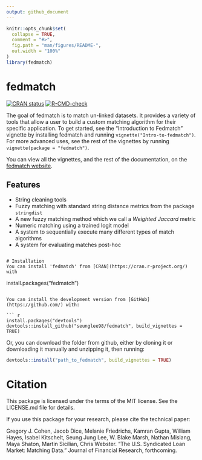 ```yaml
---
output: github_document
---
```


<!-- README.md is generated from README.Rmd. Please edit that file -->

```r
knitr::opts_chunk$set(
  collapse = TRUE,
  comment = "#>",
  fig.path = "man/figures/README-",
  out.width = "100%"
)
library(fedmatch)
```

# fedmatch

<!-- badges: start -->
[![CRAN status](https://www.r-pkg.org/badges/version/fedmatch)](https://CRAN.R-project.org/package=fedmatch)
[![R-CMD-check](https://github.com/seunglee98/fedmatch/workflows/R-CMD-check/badge.svg)](https://github.com/seunglee98/fedmatch/actions)
<!-- badges: end -->

The goal of fedmatch is to match un-linked datasets. It provides a variety of tools that allow a user to build a custom matching algorithm for their specific application. To get started, see the "Introduction to Fedmatch" vignette by installing fedmatch and running `vignette("Intro-to-fedmatch")`. For more advanced uses, see the rest of the vignettes by running `vignette(package = "fedmatch")`.

You can view all the vignettes, and the rest of the documentation, on the [fedmatch website](https://seunglee98.github.io/fedmatch/).


## Features

- String cleaning tools
- Fuzzy matching with standard string distance metrics from the package `stringdist`
- A new fuzzy matching method which we call a *Weighted Jaccard* metric
- Numeric matching using a trained logit model
- A system to sequentially execute many different types of match algorithms
- A system for evaluating matches post-hoc

```

# Installation
You can install 'fedmatch' from [CRAN](https://cran.r-project.org/) with

```
install.packages("fedmatch")
```

You can install the development version from [GitHub](https://github.com/) with:

``` r
install.packages("devtools")
devtools::install_github("seunglee98/fedmatch", build_vignettes = TRUE)
```
Or, you can download the folder from github, either by cloning it or downloading it manually and unzipping it, then running:
```r
devtools::install("path_to_fedmatch", build_vignettes = TRUE)
```

# Citation

This package is licensed under the terms of the MIT license. See the LICENSE.md file for details.

If you use this package for your research, please cite the technical paper:

Gregory J. Cohen, Jacob Dice, Melanie Friedrichs, Kamran Gupta, William Hayes, Isabel Kitschelt, Seung Jung Lee, W. Blake Marsh, Nathan Mislang, Maya Shaton, Martin Sicilian, Chris Webster. “The U.S. Syndicated Loan Market: Matching Data.” Journal of Financial Research, forthcoming.
